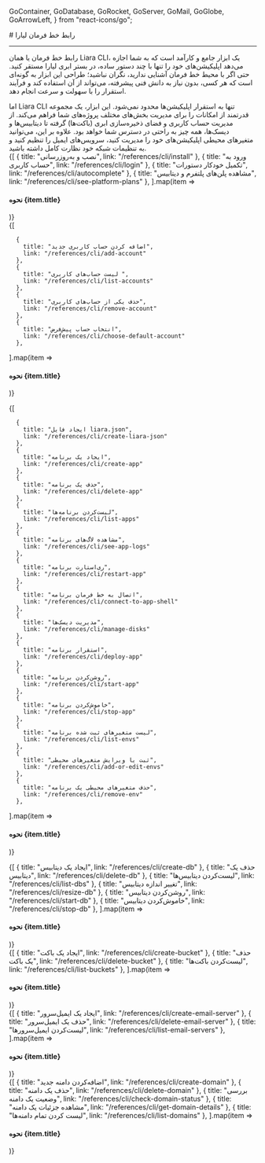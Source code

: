 
  GoContainer,
  GoDatabase,
  GoRocket,
  GoServer,
  GoMail,
  GoGlobe,
  GoArrowLeft,
} from "react-icons/go";


<Layout>
<Head>
<title>مستندات cli - لیارا</title>
<meta property="og:title" content="مستندات خدمات رایانش ابری لیارا" />
<meta property="og:description" content="مستندات مربوط به آشنایی با ابزار لیارا سی‌ال‌آی یا رابط خط فرمان لیارا"  />
</Head>
# رابط خط فرمان لیارا
<hr className="mb-2" />

رابط خط فرمان یا همان Liara CLI، یک ابزار جامع و کارآمد است که به شما اجازه می‌دهد اپلیکیشن‌های خود را تنها با چند دستور ساده، در بستر ابری لیارا مستقر کنید. حتی اگر با محیط خط فرمان آشنایی ندارید، نگران نباشید؛ طراحی این ابزار به گونه‌ای است که هر کسی، بدون نیاز به دانش فنی پیشرفته، می‌تواند از آن استفاده کند و فرآیند استقرار را با سهولت و سرعت انجام دهد.
<div className="h-2" />
اما Liara CLI تنها به استقرار اپلیکیشن‌ها محدود نمی‌شود. این ابزار، یک مجموعه قدرتمند از امکانات را برای مدیریت بخش‌های مختلف پروژه‌های شما فراهم می‌کند. از مدیریت حساب کاربری و فضای ذخیره‌سازی ابری (باکت‌ها) گرفته تا دیتابیس‌ها و دیسک‌ها، همه چیز به راحتی در دسترس شما خواهد بود. علاوه بر این، می‌توانید متغیرهای محیطی اپلیکیشن‌های خود را مدیریت کنید، سرویس‌های ایمیل را تنظیم کنید و به تنظیمات شبکه خود نظارت کامل داشته باشید.


<Section id="initial-commands" title="دستورات آغازین" />
<div className="grid md:grid-cols-2 gap-4">
            {[
      {
        title: "نصب و به‌روزرسانی",
        link: "/references/cli/install"
      },
      {
        title: "ورود به حساب کاربری",
        link: "/references/cli/login"
      },
      {
        title: "تکمیل خودکار دستورات",
        link: "/references/cli/autocomplete"
      },
      {
        title: "مشاهده پلن‌های پلتفرم و دیتابیس",
        link: "/references/cli/see-platform-plans"
      },
  ].map(item =>
              <Link href={item.link}>
                <Card className="flex cursor-pointer w-full items-center justify-between">
                  <div className="flex items-center gap-3">
                    <h4>
                      نحوه {item.title}
                    </h4>
                  </div>
                  <GoArrowLeft className="ml-1" />
                </Card>
              </Link>
            )}
          </div>

<Section id="account-commands" title="دستورات مربوط به حساب کاربری" />
<div className="grid md:grid-cols-2 gap-4">
            {[

      {
        title: "اضافه کردن حساب کاربری جدید",
        link: "/references/cli/add-account"
      },
      {
        title: "لیست حساب‌های کاربری ",
        link: "/references/cli/list-accounts"
      },
      {
        title: "حذف یکی از حساب‌های کاربری",
        link: "/references/cli/remove-account"
      },
      {
        title: "انتخاب حساب پیش‌فرض",
        link: "/references/cli/choose-default-account"
      },

  ].map(item =>
              <Link href={item.link}>
                <Card className="flex cursor-pointer w-full items-center justify-between">
                  <div className="flex items-center gap-3">
                    <h4>
                      نحوه {item.title}
                    </h4>
                  </div>
                  <GoArrowLeft className="ml-1" />
                </Card>
              </Link>
            )}
          </div>

<Section id="paas-commands" title="دستورات مربوط به پلتفرم" />
<div className="grid md:grid-cols-2 gap-4">
            {[

      {
        title: "ایجاد فایل liara.json",
        link: "/references/cli/create-liara-json"
      },
      {
        title: "ایجاد یک برنامه",
        link: "/references/cli/create-app"
      },
      {
        title: "حذف یک برنامه",
        link: "/references/cli/delete-app"
      },
      {
        title: "لیست‌کردن برنامه‌ها",
        link: "/references/cli/list-apps"
      },
      {
        title: "مشاهده لاگ‌های برنامه",
        link: "/references/cli/see-app-logs"
      },
      {
        title: "ری‌استارت برنامه",
        link: "/references/cli/restart-app"
      },
      {
        title: "اتصال به خط فرمان برنامه",
        link: "/references/cli/connect-to-app-shell"
      },
      {
        title: "مدیریت دیسک‌ها",
        link: "/references/cli/manage-disks"
      },
      {
        title: "استقرار برنامه",
        link: "/references/cli/deploy-app"
      },
      {
        title: "روشن‌کردن برنامه",
        link: "/references/cli/start-app"
      },
      {
        title: "خاموش‌کردن برنامه",
        link: "/references/cli/stop-app"
      },
      {
        title: "لیست متغیرهای ثبت شده برنامه",
        link: "/references/cli/list-envs"
      },
      {
        title: "ثبت یا ویرایش متغیرهای محیطی",
        link: "/references/cli/add-or-edit-envs"
      },
      {
        title: "حذف متغیرهای محیطی یک برنامه",
        link: "/references/cli/remove-env"
      },
  ].map(item =>
              <Link href={item.link}>
                <Card className="flex cursor-pointer w-full items-center justify-between">
                  <div className="flex items-center gap-3">
                    <h4>
                      نحوه {item.title}
                    </h4>
                  </div>
                  <GoArrowLeft className="ml-1" />
                </Card>
              </Link>
            )}
          </div>

<Section id="dbaas-commands" title="دستورات مربوط به دیتابیس" />
<div className="grid md:grid-cols-3 gap-4">
            {[
      {
        title: "ایجاد یک دیتابیس",
        link: "/references/cli/create-db"
      },
      {
        title: "حذف یک دیتابیس",
        link: "/references/cli/delete-db"
      },
      {
        title: "لیست‌کردن دیتابیس‌ها",
        link: "/references/cli/list-dbs"
      },
      {
        title: "تغییر اندازه دیتابیس",
        link: "/references/cli/resize-db"
      },
      {
        title: "روشن‌کردن دیتابیس",
        link: "/references/cli/start-db"
      },
      {
        title: "خاموش‌کردن دیتابیس",
        link: "/references/cli/stop-db"
      },
  ].map(item =>
              <Link href={item.link}>
                <Card className="flex cursor-pointer w-full items-center justify-between">
                  <div className="flex items-center gap-3">
                    <h4>
                      نحوه {item.title}
                    </h4>
                  </div>
                  <GoArrowLeft className="ml-1" />
                </Card>
              </Link>
            )}
          </div>

<Section id="bucket-commands" title="دستورات مربوط به فضای ذخیره‌سازی" />
<div className="grid md:grid-cols-3 gap-4">
            {[
      {
        title: "ایجاد یک باکت",
        link: "/references/cli/create-bucket"
      },
      {
        title: "حذف یک باکت",
        link: "/references/cli/delete-bucket"
      },
      {
        title: "لیست‌کردن باکت‌ها",
        link: "/references/cli/list-buckets"
      },
  ].map(item =>
              <Link href={item.link}>
                <Card className="flex cursor-pointer w-full items-center justify-between">
                  <div className="flex items-center gap-3">
                    <h4>
                      نحوه {item.title}
                    </h4>
                  </div>
                  <GoArrowLeft className="ml-1" />
                </Card>
              </Link>
            )}
          </div>

<Section id="email-commands" title="دستورات مربوط به ایمیل‌سرور" />
<div className="grid md:grid-cols-3 gap-4">
            {[
      {
        title: "ایجاد یک ایمیل‌سرور",
        link: "/references/cli/create-email-server"
      },
      {
        title: "حذف یک ایمیل‌سرور",
        link: "/references/cli/delete-email-server"
      },
      {
        title: "لیست‌کردن ایمیل‌سرور‌ها",
        link: "/references/cli/list-email-servers"
      },
  ].map(item =>
              <Link href={item.link}>
                <Card className="flex cursor-pointer w-full items-center justify-between">
                  <div className="flex items-center gap-3">
                    <h4>
                      نحوه {item.title}
                    </h4>
                  </div>
                  <GoArrowLeft className="ml-1" />
                </Card>
              </Link>
            )}
          </div>


<Section id="dns-commands" title="دستورات مربوط به سامانه مدیریت دامنه" />
<div className="grid md:grid-cols-3 gap-4">
            {[
      {
        title: "اضافه‌کردن دامنه جدید",
        link: "/references/cli/create-domain"
      },
      {
        title: "حذف یک دامنه",
        link: "/references/cli/delete-domain"
      },
      {
        title: "بررسی وضعیت یک دامنه",
        link: "/references/cli/check-domain-status"
      },
      {
        title: "مشاهده جزئیات یک دامنه",
        link: "/references/cli/get-domain-details"
      },
      {
        title: "لیست کردن تمام دامنه‌ها",
        link: "/references/cli/list-domains"
      },
  ].map(item =>
              <Link href={item.link}>
                <Card className="flex cursor-pointer w-full items-center justify-between">
                  <div className="flex items-center gap-3">
                    <h4>
                      نحوه {item.title}
                    </h4>
                  </div>
                  <GoArrowLeft className="ml-1" />
                </Card>
              </Link>
            )}
          </div>


<br />

</Layout>